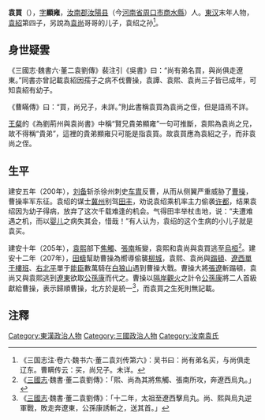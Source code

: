{{Infobox Biography
| subject_name   = 袁買
| image_name     =
| image_size     = 
| image_caption  = 
| date_of_birth  = ？
| place_of_birth = [[汝南郡|汝南]][[汝阳县_(西汉)|汝陽]]（今[[河南|河南]][[商水縣|商水縣]]）
| date_of_death  = ？
| place_of_death = 
| occupation     = }}
'''袁買'''（{{bd|？||？||catIdx=Y袁}}），[[表字|字]]'''顯雍'''，[[汝南郡|汝南郡]][[汝阳县_(西汉)|汝陽县]]（今[[河南省|河南省]][[周口市|周口市]][[商水縣|商水縣]]）人。[[東汉|東汉]]末年人物，[[袁紹|袁紹]]第四子，另說為[[袁尚|袁尚]]哥哥的儿子，袁绍之孙<ref>《三国志注·卷六·魏书六·董二袁刘传第六》：吴书曰：尚有弟名买，与尚俱走辽东。曹瞒传云：买，尚兄子。未详。</ref>。

== 身世疑雲 ==
《三國志·魏書六·董二袁劉傳》裴注引《吳書》曰：“尚有弟名買，與尚俱走遼東。”同書亦曾記載袁紹因孺子之病不伐曹操，袁譚、袁熙、袁尚三子皆已成年，可知袁紹有幼子。

《曹瞞傳》曰：“買，尚兄子，未詳。”則此書稱袁買為袁尚之侄，但是語焉不詳。

[[王粲|王粲]]的《為劉荊州與袁尚書》中稱“賢兄貴弟顯雍”一句可推斷，袁熙為袁尚之兄，故不得稱“貴弟”，這裡的貴弟顯雍只可能是指袁買。故袁買應為袁紹之子，而非袁尚之侄。

== 生平 ==
建安五年（200年），[[刘备|刘备]]斩杀徐州刺史[[车胄|车胄]]反曹，从而从侧翼严重威胁了[[曹操|曹操]]，曹操率军东征。袁绍的谋士[[冀州|冀州]]别驾[[田丰|田丰]]，劝说袁绍乘机率主力偷袭[[许都|许都]]，结果袁绍因为幼子得病，放弃了这次千载难逢的机会。气得田丰举杖击地，说：“夫遭难遇之机，而以[[婴儿|婴儿]]之病失其会，惜哉！”有人认为，袁绍的这个生病的小儿子就是袁买。

建安十年（205年），[[袁熙|袁熙]]部下[[焦觸|焦觸]]、[[張南|張南]]叛變，袁熙和袁尚與袁買逃至[[烏桓|烏桓]]<ref>《[[三國志|三國志]]·魏書·董二袁劉傳》：「熙、尚為其將焦觸、張南所攻，奔遼西烏丸。」</ref>。建安十二年（207年），[[田疇|田疇]]幫助曹操為嚮導偷襲[[柳城|柳城]]，袁熙、袁尚與[[蹋頓|蹋頓]]、[[遼西|遼西]][[單于|單于]][[樓班|樓班]]、[[右北平|右北平]]單于[[能臣|能臣]]數萬騎在[[白狼山|白狼山]]遇到曹操大戰。曹操大將[[張遼|張遼]]斬蹋頓，袁尚又與袁熙逃到[[遼東|遼東]]欲取[[公孫康|公孫康]]而代之。曹操以[[隔岸觀火|隔岸觀火]]之計令[[公孫康|公孫康]]將二人首級獻給曹操，表示歸順曹操，北方於是統一<ref>《[[三國志|三國志]]·魏書·董二袁劉傳》：「十二年，太祖至遼西擊烏丸。尚、熙與烏丸逆軍戰，敗走奔遼東，公孫康誘斬之，送其首。」</ref>，而袁買之生死則無記載。

== 注釋 ==
{{reflist}}

[[Category:東漢政治人物|Category:東漢政治人物]]
[[Category:三國政治人物|Category:三國政治人物]]
[[Category:汝南袁氏|Category:汝南袁氏]]